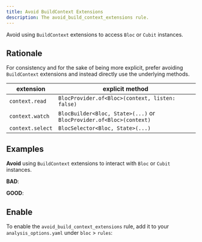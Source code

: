 ```yaml
---
title: Avoid BuildContext Extensions
description: The avoid_build_context_extensions rule.
---
```



<div class="badges">
	<Badge text="new" />
	<Badge text="dart" variant="note" />
</div>

Avoid using `BuildContext` extensions to access `Bloc` or `Cubit` instances.

## Rationale

For consistency and for the sake of being more explicit, prefer avoiding
`BuildContext` extensions and instead directly use the underlying methods.

| extension        | explicit method                                                     |
| ---------------- | ------------------------------------------------------------------- |
| `context.read`   | `BlocProvider.of<Bloc>(context, listen: false)`                     |
| `context.watch`  | `BlocBuilder<Bloc, State>(...)` or `BlocProvider.of<Bloc>(context)` |
| `context.select` | `BlocSelector<Bloc, State>(...)`                                    |

## Examples

**Avoid** using `BuildContext` extensions to interact with `Bloc` or `Cubit`
instances.

**BAD**:

<BadSnippet />

**GOOD**:

<GoodSnippet />

## Enable

To enable the `avoid_build_context_extensions` rule, add it to your
`analysis_options.yaml` under `bloc` > `rules`:

<EnableRuleSnippet name="avoid_build_context_extensions" />
